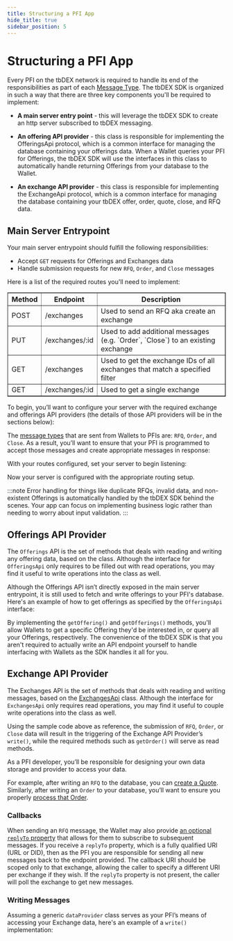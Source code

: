 ```yaml
---
title: Structuring a PFI App
hide_title: true
sidebar_position: 5
---
```





# Structuring a PFI App

Every PFI on the tbDEX network is required to handle its end of the responsibilities as part of each [Message Type](/docs/tbdex/message-types). The tbDEX SDK is organized in such a way that there are three key components you'll be required to implement:

* **A main server entry point** - this will leverage the tbDEX SDK to create an http server subscribed to tbDEX messaging.

* **An offering API provider** - this class is responsible for implementing the OfferingsApi protocol, which is a common interface for managing the database containing your offerings data. When a Wallet queries your PFI for Offerings, the tbDEX SDK will use the interfaces in this class to automatically handle returning Offerings from your database to the Wallet.

* **An exchange API provider** - this class is responsible for implementing the ExchangeApi protocol, which is a common interface for managing the database containing your tbDEX offer, order, quote, close, and RFQ data.

## Main Server Entrypoint

Your main server entrypoint should fulfill the following responsibilities:

* Accept `GET` requests for Offerings and Exchanges data
* Handle submission requests for new `RFQ`, `Order`, and `Close` messages

Here is a list of the required routes you'll need to implement:

<table border="1">
  <thead>
    <tr>
      <th>Method</th>
      <th>Endpoint</th>
      <th>Description</th>
    </tr>
  </thead>
  <tbody>
    <tr>
      <td>POST</td>
      <td>/exchanges</td>
      <td>Used to send an RFQ aka create an exchange</td>
    </tr>
    <tr>
      <td>PUT</td>
      <td>/exchanges/:id</td>
      <td>Used to add additional messages (e.g. `Order`, `Close`) to an existing exchange</td>
    </tr>
    <tr>
      <td>GET</td>
      <td>/exchanges</td>
      <td>Used to get the exchange IDs of all exchanges that match a specified filter</td>
    </tr>
    <tr>
      <td>GET</td>
      <td> /exchanges/:id</td>
      <td> Used to get a single exchange</td>
    </tr>
  </tbody>
</table>

To begin, you’ll want to configure your server with the required exchange and offerings API providers (the details of those API providers will be in the sections below):


The [message types](/docs/tbdex/message-types) that are sent from Wallets to PFIs are: `RFQ`, `Order`, and `Close`. 
As a result, you’ll want to ensure that your PFI is programmed to accept those messages and create appropriate messages in response:


With your routes configured, set your server to begin listening:


Now your server is configured with the appropriate routing setup.

:::note
Error handling for things like duplicate RFQs, invalid data, and non-existent Offerings is automatically handled by the tbDEX SDK behind the scenes. Your app can focus on implementing business logic rather than needing to worry about input validation.
:::

## Offerings API Provider

The `Offerings` API is the set of methods that deals with reading and writing any offering data, based on the class.
Although the interface for `OfferingsApi` only requires to be filled out with read operations, you may find it useful to write operations into the class as well. 

Although the Offerings API isn’t directly exposed in the main server entrypoint, it is still used to fetch and write offerings to your PFI's database. 
Here's an example of how to get offerings as specified by the `OfferingsApi` interface:


By implementing the `getOffering()` and `getOfferings()` methods, you'll allow Wallets to get a specific Offering they'd be interested in, or query all your Offerings, respectively. The convenience of the tbDEX SDK is that you aren't required to actually write an API endpoint yourself to handle interfacing with Wallets as the SDK handles it all for you.

## Exchange API Provider

The Exchanges API is the set of methods that deals with reading and writing messages, based on the [ExchangesApi](https://tbd54566975.github.io/tbdex-js/interfaces/_tbdex_http_server.ExchangesApi.html) class. 
Although the interface for `ExchangesApi` only requires read operations, you may find it useful to couple write operations into the class as well. 

Using the sample code above as reference, the submission of `RFQ`, `Order`, or `Close` data will result in the triggering of the Exchange API Provider’s `write()`, while the required methods such as `getOrder()` will serve as read methods. 

As a PFI developer, you’ll be responsible for designing your own data storage and provider to access your data. 

For example, after writing an `RFQ` to the database, you can [create a Quote](/docs/tbdex/pfi/creating-quotes). 
Similarly, after writing an `Order` to your database, you’ll want to ensure you properly [process that Order](/docs/tbdex/pfi/processing-orders).

### Callbacks

When sending an `RFQ` message, the Wallet may also provide [an optional `replyTo` property](/docs/tbdex/wallet/send-rfq#send-rfq-to-pfi) that allows for them to subscribe to subsequent messages. 
If you receive a `replyTo` property, which is a fully qualified URI (URL or DID), then as the PFI you are responsible for sending all new messages back to the endpoint provided. 
The callback URI should be scoped only to that exchange, allowing the caller to specify a different URI per exchange if they wish. 
If the `replyTo` property is not present, the caller will poll the exchange to get new messages.


### Writing Messages

Assuming a generic `dataProvider` class serves as your PFI’s means of accessing your Exchange data, here's an example of a `write()` implementation:



